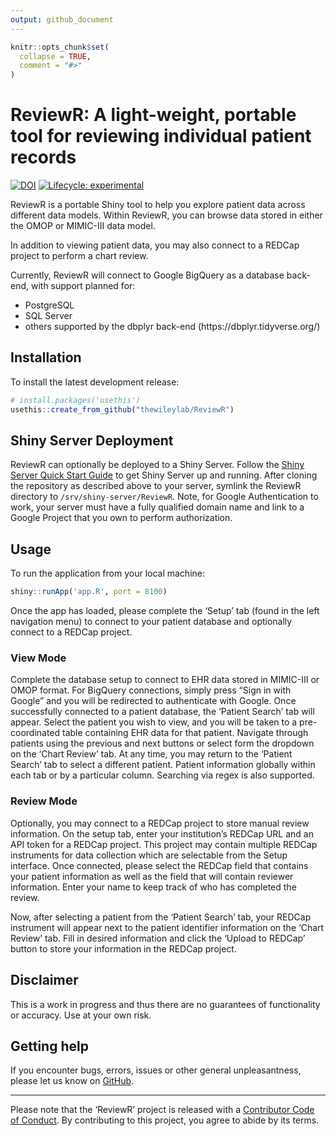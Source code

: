 ```yaml
---
output: github_document
---
```


<!-- README.md is generated from README.Rmd. Please edit that file -->

```r
knitr::opts_chunk$set(
  collapse = TRUE,
  comment = "#>"
)
```

# ReviewR: A light-weight, portable tool for reviewing individual patient records

<!-- badges: start -->
[![DOI](https://zenodo.org/badge/DOI/10.5281/zenodo.1488535.svg)](https://doi.org/10.5281/zenodo.1488535)
[![Lifecycle: experimental](https://img.shields.io/badge/lifecycle-experimental-orange.svg)](https://www.tidyverse.org/lifecycle/#experimental)
<!-- badges: end -->

ReviewR is a portable Shiny tool to help you explore patient data across different data models. Within ReviewR, you can browse data stored in either the OMOP or MIMIC-III data model.

In addition to viewing patient data, you may also connect to a REDCap project to perform a chart review.

Currently, ReviewR will connect to Google BigQuery as a database back-end, with support planned for:

  * PostgreSQL
  * SQL Server
  * others supported by the dbplyr back-end (https://dbplyr.tidyverse.org/)

## Installation

To install the latest development release:
```r
# install.packages('usethis')
usethis::create_from_github("thewileylab/ReviewR")
```

## Shiny Server Deployment
ReviewR can optionally be deployed to a Shiny Server. Follow the [Shiny Server Quick Start Guide](https://support.rstudio.com/hc/en-us/articles/360011458854-Shiny-Server-Quick-Start-Installation-and-Configuration) to get Shiny Server up and running. After cloning the repository as described above to your server, symlink the ReviewR directory to `/srv/shiny-server/ReviewR`. Note, for Google Authentication to work, your server must have a fully qualified domain name and link to a Google Project that you own to perform authorization. 

## Usage
To run the application from your local machine:
```r
shiny::runApp('app.R', port = 8100)
```

Once the app has loaded, please complete the 'Setup' tab (found in the left navigation menu) to connect to your patient database and optionally connect to a REDCap project.

### View Mode

Complete the database setup to connect to EHR data stored in MIMIC-III or OMOP format. For BigQuery connections, simply press "Sign in with Google" and you will be redirected to authenticate with Google. Once successfully connected to a patient database, the 'Patient Search' tab will appear. Select the patient you wish to view, and you will be taken to a pre-coordinated table containing EHR data for that patient. Navigate through patients using the previous and next buttons or select form the dropdown on the 'Chart Review' tab. At any time, you may return to the 'Patient Search' tab to select a different patient. Patient information globally within each tab or by a particular column. Searching via regex is also supported.

### Review Mode

Optionally, you may connect to a REDCap project to store manual review information. On the setup tab, enter your institution's REDCap URL and an API token for a REDCap project. This project may contain multiple REDCap instruments for data collection which are selectable from the Setup interface. Once connected, please select the REDCap field that contains your patient information as well as the field that will contain reviewer information. Enter your name to keep track of who has completed the review.

Now, after selecting a patient from the 'Patient Search' tab, your REDCap instrument will appear next to the patient identifier information on the 'Chart Review' tab. Fill in desired information and click the 'Upload to REDCap' button to store your information in the REDCap project. 

## Disclaimer
This is a work in progress and thus there are no guarantees of functionality or accuracy. Use at your own risk.

## Getting help

If you encounter bugs, errors, issues or other general unpleasantness, please let us know on [GitHub](https://github.com/thewileylab/ReviewR/issues).

---
Please note that the 'ReviewR' project is released with a [Contributor Code of Conduct](CODE_OF_CONDUCT.md). By contributing to this project, you agree to abide by its terms.

